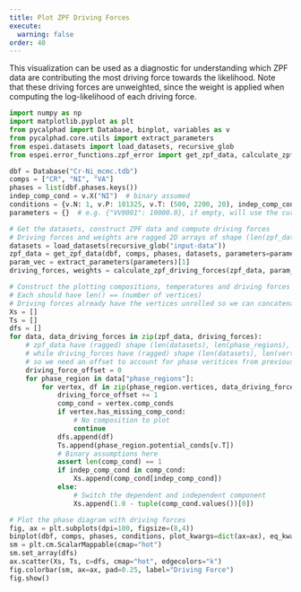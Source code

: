 ```yaml
---
title: Plot ZPF Driving Forces
execute:
  warning: false
order: 40
---
```


This visualization can be used as a diagnostic for understanding which
ZPF data are contributing the most driving force towards the likelihood.
Note that these driving forces are unweighted, since the weight is
applied when computing the log-likelihood of each driving force.

``` python
import numpy as np
import matplotlib.pyplot as plt
from pycalphad import Database, binplot, variables as v
from pycalphad.core.utils import extract_parameters
from espei.datasets import load_datasets, recursive_glob
from espei.error_functions.zpf_error import get_zpf_data, calculate_zpf_driving_forces

dbf = Database("Cr-Ni_mcmc.tdb")
comps = ["CR", "NI", "VA"]
phases = list(dbf.phases.keys())
indep_comp_cond = v.X("NI")  # binary assumed
conditions = {v.N: 1, v.P: 101325, v.T: (500, 2200, 20), indep_comp_cond: (0, 1, 0.01)}
parameters = {}  # e.g. {"VV0001": 10000.0}, if empty, will use the current database parameters

# Get the datasets, construct ZPF data and compute driving forces
# Driving forces and weights are ragged 2D arrays of shape (len(zpf_data), len(vertices in each zpf_data))
datasets = load_datasets(recursive_glob("input-data"))
zpf_data = get_zpf_data(dbf, comps, phases, datasets, parameters=parameters)
param_vec = extract_parameters(parameters)[1]
driving_forces, weights = calculate_zpf_driving_forces(zpf_data, param_vec)

# Construct the plotting compositions, temperatures and driving forces
# Each should have len() == (number of vertices)
# Driving forces already have the vertices unrolled so we can concatenate directly
Xs = []
Ts = []
dfs = []
for data, data_driving_forces in zip(zpf_data, driving_forces):
    # zpf_data have (ragged) shape (len(datasets), len(phase_regions), len(vertices))
    # while driving_forces have (ragged) shape (len(datasets), len(vertices)), concatenating along the phase regions dimension
    # so we need an offset to account for phase veritices from previous phase regions
    driving_force_offset = 0
    for phase_region in data["phase_regions"]:
        for vertex, df in zip(phase_region.vertices, data_driving_forces[driving_force_offset:]):
            driving_force_offset += 1
            comp_cond = vertex.comp_conds
            if vertex.has_missing_comp_cond:
                # No composition to plot
                continue
            dfs.append(df)
            Ts.append(phase_region.potential_conds[v.T])
            # Binary assumptions here
            assert len(comp_cond) == 1
            if indep_comp_cond in comp_cond:
                Xs.append(comp_cond[indep_comp_cond])
            else:
                # Switch the dependent and independent component
                Xs.append(1.0 - tuple(comp_cond.values())[0])

# Plot the phase diagram with driving forces
fig, ax = plt.subplots(dpi=100, figsize=(8,4))
binplot(dbf, comps, phases, conditions, plot_kwargs=dict(ax=ax), eq_kwargs={"parameters": parameters})
sm = plt.cm.ScalarMappable(cmap="hot")
sm.set_array(dfs)
ax.scatter(Xs, Ts, c=dfs, cmap="hot", edgecolors="k")
fig.colorbar(sm, ax=ax, pad=0.25, label="Driving Force")
fig.show()
```